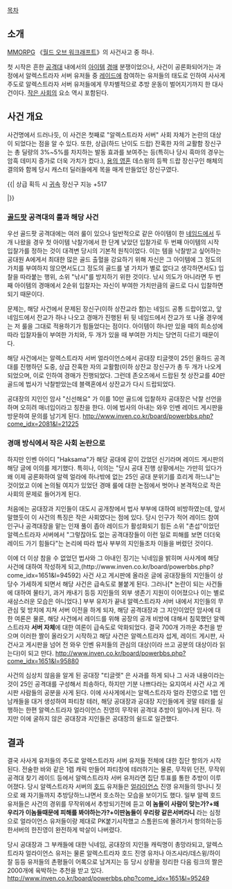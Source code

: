 [[목차]]
== 소개 ==
[[MMORPG]] 《[[월드 오브 워크래프트]]》의 사건사고 중 하나.

첫 시작은 흔한 [[공격대]] 내에서의 [[아이템]] [[경매]] 분쟁이었으나, 사건이 공론화되어가는 과정에서 알렉스트라자 서버 유저들 중 [[레이드]]에 참여하는 유저들의 태도로 인하여 사사게 주도로 알렉스트라자 서버 유저들에게 무차별적으로 추방 운동이 벌어지기까지 한 대사건이다. [[작은 사회]]의 요소 역시 포함된다.

== 사건 개요 ==
사건명에서 드러나듯, 이 사건은 첫째로 "알렉스트라자 서버" 사회 자체가 논란의 대상이 되었다는 점을 알 수 있다. 또한, 상급(하드 난이도 드랍) 잔혹한 자의 교활함 장신구는 총 딜량의 3%~5%를 차지하는 발동 효과를 보여주는 등(특히나 당시 흑마의 경우는 암흑 데미지 증가로 더욱 가치가 컸다.), [[용의 영혼]] 데스윙의 등짝 드랍 장신구인 해체의 결의와 함께 당시 캐스터 딜러들에게 목을 매게 만들었던 장신구였다.

{{|'''{{{#purple 잔혹한 자의 교활함}}}'''
상급
획득 시 [[귀속]]
장신구
지능 +517

{{{#green 착용 효과: 공격 주문 시전 시 일정 확률로 발동하여, 현재 대상에게서 반경 10미터 안에 있는 모든 적에게 12038의 피해를 입힙니다.}}}
|}}

=== [[골드팟]] 공격대의 룰과 해당 사건 ===
우선 골드팟 공격대에는 여러 룰이 있으나 일반적으로 같은 아이템이 한 [[네임드]]에서 두 개 나왔을 경우 첫 아이템 낙찰가에서 한 단계 낮았던 입찰가로 두 번째 아이템의 시작 입찰가를 정하는 것이 대격변 당시의 기본적 원칙이었다. 이는 템을 낙찰받고 싶어하는 공대원 A에게서 최대한 많은 골드 출혈을 강요하기 위해 자신은 그 아이템에 그 정도의 가치를 부여하지 않으면서도(그 정도의 골드를 낼 가치가 별로 없다고 생각하면서도) 입찰을 따라붙는 행위, 소위 "낚시"를 방지하기 위한 것이다. 낚시 의도가 아니라면 두 번째 아이템의 경매에서 2순위 입찰자는 자신이 부여한 가치만큼의 골드로 다시 입찰하면 되기 때문이다.

문제는, 해당 사건에서 문제된 장신구(이하 상잔교라 함)는 네임드 공통 드랍이었고, 앞 네임드에서 잔교가 하나 나오고 경매가 진행된 뒤 뒷 네임드에서 잔교가 또 나올 경우에는 저 룰을 그대로 적용하기가 힘들었다는 점이다. 아이템이 하나만 있을 때의 희소성에 따라 입찰자들이 부여한 가치와, 두 개가 있을 때 부여한 가치는 당연히 다르기 때문이다.

해당 사건에서는 알렉스트라자 서버 얼라이언스에서 공대장 티글렛이 25인 올하드 공격대를 진행하던 도중, 상급 잔혹한 자의 교활함(이하 상잔교 장신구가 총 두 개가 나오게 되었으며, 이로 인하여 경매가 진행되었다. 그런데 존오즈에서 드랍된 첫 상잔교를 40만 골드에 법사가 낙찰받았는데 블랙혼에서 상잔교가 다시 드랍되었다.

공대장의 지인인 암사 "신선해요" 가 이를 10만 골드에 입찰하자 공대장은 낙찰 선언을 하며 오히려 매너입이라고 칭찬을 한다. 이에 법사의 아내는 와우 인벤 레이드 게시판을 방문하여 문의를 남기게 된다.
http://www.inven.co.kr/board/powerbbs.php?come_idx=2081&l=21225

=== 경매 방식에서 작은 사회 논란으로 ===
하지만 인벤 아이디 "Haksama"가 해당 공대에 같이 갔었던 신기라며 레이드 게시판의 해당 글에 이의를 제기했다. 특히나, 이의는 "당시 공대 진행 상황에서는 가만히 있다가 왜 이제 공론화하여 알렉 얼라에 하나밖에 없는 25인 공대 분위기를 흐리게 하느냐"는 것이었고 이에 논의될 여지가 있었던 경매 룰에 대한 논점에서 벗어나 본격적으로 작은 사회의 문제로 들어가게 된다. 

처음에는 공대장과 지인들이 대도시 공개창에서 법사 부부에 대하여 비방하였는데, 앞서 말했듯이 이 사건의 특징은 작은 사회였다는 점에 있다. 당시 인구가 적어 레이드 참여 인구나 공격대장을 맡는 인재 풀이 좁아 레이드가 활성화되기 힘든 소위 "촌섭"이었던 알렉스트라자 서버에서 "그렇잖아도 없는 공격대장들이 이런 일로 피해를 보면 더더욱 레이드 가기 힘들다"는 논리에 따라 법사 부부의 지인들조차 이들을 버렸던 것이다.

이에 더 이상 참을 수 없었던 법사와 그 아내인 징기는 닉네임을 밝히며 사사게에 해당 사건에 대하여 작성하게 되고,(http://www.inven.co.kr/board/powerbbs.php?come_idx=1651&l=94592) 사건 사고 게시판에 올라온 글에 공대장들의 지인들이 상당수 가세하게 되면서 해당 사건은 급속도로 불붙게 된다. 그러나[* 논란이 되는 사건들에 대하여 물타기, 과거 캐내기 등등 지인들의 외부 생존기 지원이 이어졌으나 이는 별로 새삼스러운 모습은 아니었다.] 부부 유저가 끝내 알렉스트라자 서버 내에서 지인들의 무관심 및 방치에 지쳐 서버 이전을 하게 되자, 해당 공격대장과 그 지인이었던 암사에 대한 여론은 물론, 해당 사건에서 레이드를 위해 공장의 공개 비방에 대해서 침묵했던 알렉스트라자 '''서버 자체'''에 대한 여론이 급속도로 악화되었다. 결국 700개 가까운 추천을 받으며 이러한 짤이 올라오기 시작하고 해당 사건은 알렉스트라자 섭게, 레이드 게시판, 사건사고 게시판을 넘어 전 와우 인벤 유저들의 관심의 대상(이라 쓰고 공분의 대상이라 읽는다)이 되고 만다.
http://www.inven.co.kr/board/powerbbs.php?come_idx=1651&l=95880

사건의 심상치 않음을 알게 된 공대장 "티글렛" 은 사과를 하게 되나 그 사과 내용이라는 것이 25인 공격대를 구성해서 죄송하다, 하지만 기분 나쁘다라는 요지여서 사건 사고 게시판 사람들의 공분을 사게 된다. 이에 사사게에서는 알렉스트라자 얼라 진영으로 1랩 인남캐들을 대거 생성하여 파티창 테러, 해당 공대장과 공대장 지인들에게 귓말 테러를 실행하는 한편 알렉스트라자 얼라이언스 진영의 무작위 공격대 추방이 일어나게 된다. 하지만 이에 굴하지 않은 공대장과 지인들은 공대장의 쉴드로 일관했다.

== 결과 ==
결국 사사게 유저들의 주도로 알렉스트라자 서버 유저들 전체에 대한 집단 항의가 시작된다. 전술한 바와 같은 1렙 캐릭 만들어 파티창에 테러하기는 물론, 무작위 던전, 무작위 공격대 찾기 레이드 등에서 알렉스트라자 서버 유저라면 집단 투표를 통한 추방이 이루어졌다. 당시 알렉스트라자 서버의 [[호드]] 유저들은 [[얼라이언스]] 진영 유저들의 망나니 짓으로 왜 자기들까지 추방당하느냐면서 호소하는 모습을 보이기도 했다. 일부 알렉 호드유저들은 사건의 경위를 무작위에서 추방되기전에 듣고 '''이 놈들이 사람이 맞는가?+왜 우리가 이놈들때문에 피해를 봐야하는가?+이딴놈들이 우리랑 같은서버라니''' 라는 심정으로 얼라이언스 유저들이랑 제대로 PK붙기시작했고 스톰윈드에 몰려가서 항의하는등 한서버의 한진영이 완전하게 박살이 나버렸다.

당시 공대장과 그 부캐들에 대한 닉네임, 공대장의 지인들 캐릭명이 총망라되고, 알렉스트라자 얼라이언스 유저는 물론 알렉스트라자 호드 진영 유저나 아즈샤라/데스윙/하이잘 등등 유저들의 촌평들이 어록으로 남겨지는 등 당시 상황을 정리한 다음 링크의 짤은 2000개에 육박하는 추천을 받고 있다.
http://www.inven.co.kr/board/powerbbs.php?come_idx=1651&l=95249
